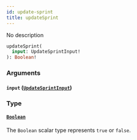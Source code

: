 ```yaml
---
id: update-sprint
title: updateSprint
---
```



No description

```graphql
updateSprint(
  input: UpdateSprintInput!
): Boolean!
```


### Arguments

#### `input` ([`UpdateSprintInput`](../../references/inputs/update-sprint-input))




### Type

#### [`Boolean`](../../references/scalars/boolean) 

The `Boolean` scalar type represents `true` or `false`.




